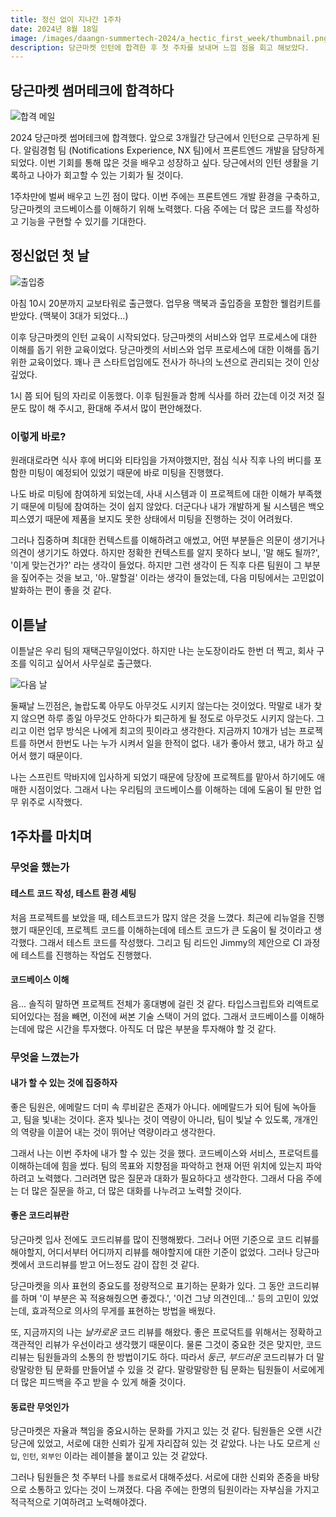 ```yaml
---
title: 정신 없이 지나간 1주차
date: 2024년 8월 18일
image: /images/daangn-summertech-2024/a_hectic_first_week/thumbnail.png
description: 당근마켓 인턴에 합격한 후 첫 주차를 보내며 느낌 점을 회고 해보았다.
---
```


## 당근마켓 썸머테크에 합격하다

![합격 메일](/images/daangn-summertech-2024/a_hectic_first_week/acceptance-email.png)

2024 당근마켓 썸머테크에 합격했다. 앞으로 3개월간 당근에서 인턴으로 근무하게 된다. 알림경험 팀 (Notifications Experience, NX 팀)에서 프론트엔드 개발을 담당하게 되었다.
이번 기회를 통해 많은 것을 배우고 성장하고 싶다. 당근에서의 인턴 생활을 기록하고 나아가 회고할 수 있는 기회가 될 것이다.

1주차만에 벌써 배우고 느낀 점이 많다. 이번 주에는 프론트엔드 개발 환경을 구축하고, 당근마켓의 코드베이스를 이해하기 위해 노력했다. 다음 주에는 더 많은 코드를 작성하고 기능을 구현할 수 있기를 기대한다.

## 정신없던 첫 날

![출입증](/images/daangn-summertech-2024/a_hectic_first_week/entry-card.jpeg)

아침 10시 20분까지 교보타워로 출근했다. 업무용 맥북과 출입증을 포함한 웰컴키트를 받았다. (맥북이 3대가 되었다...)

이후 당근마켓의 인턴 교육이 시작되었다. 당근마켓의 서비스와 업무 프로세스에 대한 이해를 돕기 위한 교육이었다. 당근마켓의 서비스와 업무 프로세스에 대한 이해를 돕기 위한 교육이었다. 꽤나 큰 스타트업임에도 전사가 하나의 노션으로 관리되는 것이 인상깊었다.

1시 쯤 되어 팀의 자리로 이동했다. 이후 팀원들과 함께 식사를 하러 갔는데 이것 저것 질문도 많이 해 주시고, 환대해 주셔서 많이 편안해졌다.

### 이렇게 바로?

원래대로라면 식사 후에 버디와 티타임을 가져야했지만, 점심 식사 직후 나의 버디를 포함한 미팅이 예정되어 있었기 때문에 바로 미팅을 진행했다.

나도 바로 미팅에 참여하게 되었는데, 사내 시스템과 이 프로젝트에 대한 이해가 부족했기 때문에 미팅에 참여하는 것이 쉽지 않았다. 더군다나 내가 개발하게 될 시스템은 백오피스였기 때문에 제품을 보지도 못한 상태에서 미팅을 진행하는 것이 어려웠다.

그러나 집중하며 최대한 컨텍스트를 이해하려고 애썼고, 어떤 부분들은 의문이 생기거나 의견이 생기기도 하였다. 하지만 정확한 컨텍스트를 알지 못하다 보니, '말 해도 될까?', '이게 맞는건가?' 라는 생각이 들었다. 하지만 그런 생각이 든 직후 다른 팀원이 그 부분을 짚어주는 것을 보고, '아..말할걸' 이라는 생각이 들었는데, 다음 미팅에서는 고민없이 발화하는 편이 좋을 것 같다.

## 이튿날

이튿날은 우리 팀의 재택근무일이었다. 하지만 나는 눈도장이라도 한번 더 찍고, 회사 구조를 익히고 싶어서 사무실로 출근했다.

![다음 날](/images/daangn-summertech-2024/a_hectic_first_week/the_next_day.jpg)

둘째날 느낀점은, 놀랍도록 아무도 아무것도 시키지 않는다는 것이었다. 막말로 내가 찾지 않으면 하루 종일 아무것도 안하다가 퇴근하게 될 정도로 아무것도 시키지 않는다.
그리고 이런 업무 방식은 나에게 최고의 핏이라고 생각한다. 지금까지 10개가 넘는 프로젝트를 하면서 한번도 나는 누가 시켜서 일을 한적이 없다. 내가 좋아서 했고, 내가 하고 싶어서 했기 때문이다.

나는 스프린트 막바지에 입사하게 되었기 때문에 당장에 프로젝트를 맡아서 하기에도 애매한 시점이었다. 그래서 나는 우리팀의 코드베이스를 이해하는 데에 도움이 될 만한 업무 위주로 시작했다.

## 1주차를 마치며

### 무엇을 했는가

#### 테스트 코드 작성, 테스트 환경 세팅

처음 프로젝트를 보았을 때, 테스트코드가 많지 않은 것을 느꼈다. 최근에 리뉴얼을 진행했기 때문인데, 프로젝트 코드를 이해하는데에 테스트 코드가 큰 도움이 될 것이라고 생각했다.
그래서 테스트 코드를 작성했다. 그리고 팀 리드인 Jimmy의 제안으로 CI 과정에 테스트를 진행하는 작업도 진행했다.

#### 코드베이스 이해

음... 솔직히 말하면 프로젝트 전체가 홍대병에 걸린 것 같다. 타입스크립트와 리액트로 되어있다는 점을 빼면, 이전에 써본 기술 스택이 거의 없다. 그래서 코드베이스를 이해하는데에 많은 시간을 투자했다. 아직도 더 많은 부분을 투자해야 할 것 같다.

### 무엇을 느꼈는가

#### 내가 할 수 있는 것에 집중하자

좋은 팀원은, 에메랄드 더미 속 루비같은 존재가 아니다. 에메랄드가 되어 팀에 녹아들고, 팀을 빛내는 것이다. 혼자 빛나는 것이 역량이 아니라, 팀이 빛날 수 있도록, 개개인의 역량을 이끌어 내는 것이 뛰어난 역량이라고 생각한다.

그래서 나는 이번 주차에 내가 할 수 있는 것을 했다. 코드베이스와 서비스, 프로덕트를 이해하는데에 힘을 썼다. 팀의 목표와 지향점을 파악하고 현재 어떤 위치에 있는지 파악하려고 노력했다.
그러려면 많은 질문과 대화가 필요하다고 생각한다. 그래서 다음 주에는 더 많은 질문을 하고, 더 많은 대화를 나누려고 노력할 것이다.

#### 좋은 코드리뷰란

당근마켓 입사 전에도 코드리뷰를 많이 진행해봤다. 그러나 어떤 기준으로 코드 리뷰를 해야할지, 어디서부터 어디까지 리뷰를 해야할지에 대한 기준이 없었다. 그러나 당근마켓에서 코드리뷰를 받고 어느정도 감이 잡힌 것 같다.

당근마켓을 의사 표현의 중요도를 정량적으로 표기하는 문화가 있다. 그 동안 코드리뷰를 하며 '이 부분은 꼭 적용해줬으면 좋겠다.', '이건 그냥 의견인데...' 등의 고민이 있었는데, 효과적으로 의사의 무게를 표현하는 방법을 배웠다.

또, 지금까지의 나는 _날카로운_ 코드 리뷰를 해왔다. 좋은 프로덕트를 위해서는 정확하고 객관적인 리뷰가 우선이라고 생각했기 때문이다. 물론 그것이 중요한 것은 맞지만, 코드리뷰는 팀원들과의 소통의 한 방법이기도 하다. 따라서 _둥근_, _부드러운_ 코드리뷰가 더 말랑말랑한 팀 문화를 만들어낼 수 있을 것 같다. 말랑말랑한 팀 문화는 팀원들이 서로에게 더 많은 피드백을 주고 받을 수 있게 해줄 것이다.

#### 동료란 무엇인가

당근마켓은 자율과 책임을 중요시하는 문화를 가지고 있는 것 같다. 팀원들은 오랜 시간 당근에 있었고, 서로에 대한 신뢰가 깊게 자리잡혀 있는 것 같았다. 나는 나도 모르게 `신입`, `인턴`, `외부인` 이라는 레이블을 붙이고 있는 것 같았다.

그러나 팀원들은 첫 주부터 나를 `동료`로서 대해주셨다. 서로에 대한 신뢰와 존중을 바탕으로 소통하고 있다는 것이 느껴졌다. 다음 주에는 한명의 팀원이라는 자부심을 가지고 적극적으로 기여하려고 노력해야겠다.
